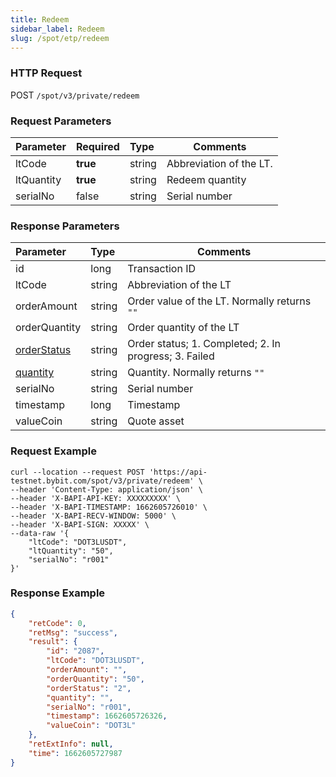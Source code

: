 ```yaml
---
title: Redeem
sidebar_label: Redeem
slug: /spot/etp/redeem
---
```



### HTTP Request
POST <code>/spot/v3/private/redeem</code>

### Request Parameters
| Parameter | Required | Type | Comments|
|:----- |:-------|:-----|------ |
|ltCode|<b>true</b>|string|Abbreviation of the LT.|
|ltQuantity|<b>true</b>|string|Redeem quantity|
|serialNo|false|string|Serial number|

### Response Parameters
| Parameter | Type | Comments|
|:----- |:-----|----- |
|id|long|Transaction ID|
|ltCode|string|Abbreviation of the LT|
|orderAmount|string|Order value of the LT. Normally returns <code>""</code>|
|orderQuantity|string|Order quantity of the LT|
|<a href="#lt-order-status-orderstatus">orderStatus</a>|string|Order status; 1. Completed; 2. In progress; 3. Failed|
|<a href="#quantity-qty">quantity</a> |string|Quantity. Normally returns <code>""</code>|
|serialNo|string|Serial number|
|timestamp|long|Timestamp|
|valueCoin|string|Quote asset|

### Request Example

```http
curl --location --request POST 'https://api-testnet.bybit.com/spot/v3/private/redeem' \
--header 'Content-Type: application/json' \
--header 'X-BAPI-API-KEY: XXXXXXXXX' \
--header 'X-BAPI-TIMESTAMP: 1662605726010' \
--header 'X-BAPI-RECV-WINDOW: 5000' \
--header 'X-BAPI-SIGN: XXXXX' \
--data-raw '{
    "ltCode": "DOT3LUSDT",
    "ltQuantity": "50",
    "serialNo": "r001"
}'
```

### Response Example

```json
{
    "retCode": 0,
    "retMsg": "success",
    "result": {
        "id": "2087",
        "ltCode": "DOT3LUSDT",
        "orderAmount": "",
        "orderQuantity": "50",
        "orderStatus": "2",
        "quantity": "",
        "serialNo": "r001",
        "timestamp": 1662605726326,
        "valueCoin": "DOT3L"
    },
    "retExtInfo": null,
    "time": 1662605727987
}
```